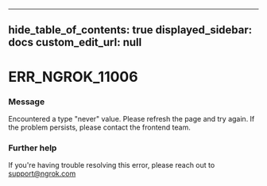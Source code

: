 
---
hide_table_of_contents: true
displayed_sidebar: docs
custom_edit_url: null
---


# ERR_NGROK_11006

### Message
Encountered a type "never" value. Please refresh the page and try again. If the problem persists, please contact the frontend team.

### Further help
If you're having trouble resolving this error, please reach out to [support@ngrok.com](mailto:support@ngrok.com?subject=Help%20with%20ERR_NGROK_11006)


<ErrorDetails error='err_ngrok_11006' />
